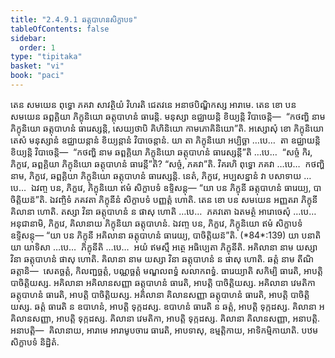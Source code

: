 ```yaml
---
title: "2.4.9.1 ឆត្តុបាហនសិក្ខាបទ"
tableOfContents: false
sidebar:
  order: 1
type: "tipitaka"
basket: "vi"
book: "paci"
---
```



<DynamicBreadcrumb />

<Division number="1178" book="paci">

<Paragraph number="3425" book="paci">
តេន សមយេន ពុទ្ធោ ភគវា សាវត្ថិយំ វិហរតិ ជេតវនេ អនាថបិណ្ឌិកស្ស អារាមេ. តេន ខោ បន សមយេន ឆព្ពគ្គិយា ភិក្ខុនិយោ ឆត្តុបាហនំ ធារេន្តិ. មនុស្សា ឧជ្ឈាយន្តិ ខិយ្យន្តិ វិបាចេន្តិ—  “កថញ្ហិ នាម ភិក្ខុនិយោ ឆត្តុបាហនំ ធារេស្សន្តិ, សេយ្យថាបិ គិហិនិយោ កាមភោគិនិយោ”តិ.
</Paragraph>

<Paragraph number="3426" book="paci">
អស្សោសុំ ខោ ភិក្ខុនិយោ តេសំ មនុស្សានំ ឧជ្ឈាយន្តានំ ខិយ្យន្តានំ វិបាចេន្តានំ. យា តា ភិក្ខុនិយោ អប្បិច្ឆា …បេ…  តា ឧជ្ឈាយន្តិ ខិយ្យន្តិ វិបាចេន្តិ—  “កថញ្ហិ នាម ឆព្ពគ្គិយា ភិក្ខុនិយោ ឆត្តុបាហនំ ធារេស្សន្តី”តិ …បេ…  “សច្ចំ កិរ, ភិក្ខវេ, ឆព្ពគ្គិយា ភិក្ខុនិយោ ឆត្តុបាហនំ ធារេន្តី”តិ? “សច្ចំ, ភគវា”តិ. វិគរហិ ពុទ្ធោ ភគវា …បេ…  កថញ្ហិ នាម, ភិក្ខវេ, ឆព្ពគ្គិយា ភិក្ខុនិយោ ឆត្តុបាហនំ ធារេស្សន្តិ. នេតំ, ភិក្ខវេ, អប្បសន្នានំ វា បសាទាយ …បេ…  ឯវញ្ច បន, ភិក្ខវេ, ភិក្ខុនិយោ ឥមំ សិក្ខាបទំ ឧទ្ទិសន្តុ—
</Paragraph>

<Paragraph number="3427" book="paci">
<Emphasis>“យា បន ភិក្ខុនី ឆត្តុបាហនំ ធារេយ្យ, បាចិត្តិយន៑”</Emphasis>តិ.
</Paragraph>

<Paragraph number="3428" book="paci">
ឯវញ្ចិទំ ភគវតា ភិក្ខុនីនំ សិក្ខាបទំ បញ្ញត្តំ ហោតិ.
</Paragraph>

</Division>
<Division number="1179" book="paci">

<Paragraph number="3429" book="paci">
តេន ខោ បន សមយេន អញ្ញតរា ភិក្ខុនី គិលានា ហោតិ. តស្សា វិនា ឆត្តុបាហនំ ន ផាសុ ហោតិ …បេ…  ភគវតោ ឯតមត្ថំ អារោចេសុំ …បេ…  អនុជានាមិ, ភិក្ខវេ, គិលានាយ ភិក្ខុនិយា ឆត្តុបាហនំ. ឯវញ្ច បន, ភិក្ខវេ, ភិក្ខុនិយោ ឥមំ សិក្ខាបទំ ឧទ្ទិសន្តុ—
</Paragraph>

</Division>
<Division number="1180" book="paci">

<Paragraph number="3430" book="paci">
<Emphasis>“យា បន ភិក្ខុនី អគិលានា ឆត្តុបាហនំ ធារេយ្យ, បាចិត្តិយន៑”</Emphasis>តិ. (*84*:<Emphasis>139</Emphasis>)
</Paragraph>

</Division>
<Division number="1181" book="paci">

<Paragraph number="3431" book="paci">
<Emphasis>យា បនា</Emphasis>តិ យា យាទិសា …បេ…  <Emphasis>ភិក្ខុនី</Emphasis>តិ …បេ…  អយំ ឥមស្មឹ អត្ថេ អធិប្បេតា ភិក្ខុនីតិ.
</Paragraph>

<Paragraph number="3432" book="paci">
<Emphasis>អគិលានា</Emphasis> នាម យស្សា វិនា ឆត្តុបាហនំ ផាសុ ហោតិ.
</Paragraph>

<Paragraph number="3433" book="paci">
<Emphasis>គិលានា</Emphasis> នាម យស្សា វិនា ឆត្តុបាហនំ ន ផាសុ ហោតិ.
</Paragraph>

<Paragraph number="3434" book="paci">
<Emphasis>ឆត្តំ</Emphasis> នាម តីណិ ឆត្តានិ—  សេតច្ឆត្តំ, កិលញ្ជច្ឆត្តំ, បណ្ណច្ឆត្តំ មណ្ឌលពទ្ធំ សលាកពទ្ធំ. <Emphasis>ធារេយ្យា</Emphasis>តិ សកិម្បិ ធារេតិ, អាបត្តិ បាចិត្តិយស្ស.
</Paragraph>

</Division>
<Division number="1182" book="paci">

<Paragraph number="3435" book="paci">
អគិលានា អគិលានសញ្ញា ឆត្តុបាហនំ ធារេតិ, អាបត្តិ បាចិត្តិយស្ស. អគិលានា វេមតិកា ឆត្តុបាហនំ ធារេតិ, អាបត្តិ បាចិត្តិយស្ស. អគិលានា គិលានសញ្ញា ឆត្តុបាហនំ ធារេតិ, អាបត្តិ បាចិត្តិយស្ស.
</Paragraph>

<Paragraph number="3436" book="paci">
ឆត្តំ ធារេតិ ន ឧបាហនំ, អាបត្តិ ទុក្កដស្ស. ឧបាហនំ ធារេតិ ន ឆត្តំ, អាបត្តិ ទុក្កដស្ស. គិលានា អគិលានសញ្ញា, អាបត្តិ ទុក្កដស្ស. គិលានា វេមតិកា, អាបត្តិ ទុក្កដស្ស. គិលានា គិលានសញ្ញា, អនាបត្តិ.
</Paragraph>

</Division>
<Division number="1183" book="paci">

<Paragraph number="3437" book="paci">
អនាបត្តិ—  គិលានាយ, អារាមេ អារាមូបចារេ ធារេតិ, អាបទាសុ, ឧម្មត្តិកាយ, អាទិកម្មិកាយាតិ.

</Paragraph>
</Division>

<Paragraph number="3438" type="center" book="paci">
បឋមសិក្ខាបទំ និដ្ឋិតំ.
</Paragraph>